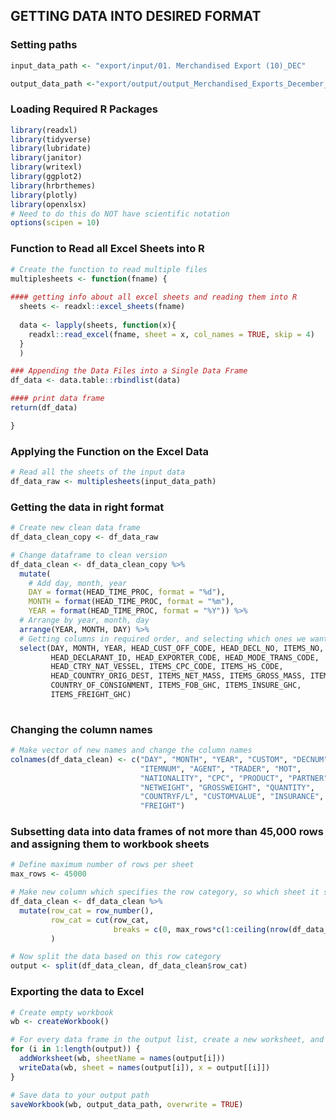 ## GETTING DATA INTO DESIRED FORMAT

### Setting paths

```r
input_data_path <- "export/input/01. Merchandised Export (10)_DEC"

output_data_path <-"export/output/output_Merchandised_Exports_December_2022.xls"
```

### Loading Required R Packages

```r

library(readxl)    
library(tidyverse)
library(lubridate)
library(janitor)
library(writexl)
library(ggplot2)
library(hrbrthemes)
library(plotly)
library(openxlsx)
# Need to do this do NOT have scientific notation
options(scipen = 10)

```

### Function to Read all Excel Sheets into R

```r
# Create the function to read multiple files
multiplesheets <- function(fname) {
   
#### getting info about all excel sheets and reading them into R
  sheets <- readxl::excel_sheets(fname)
  
  data <- lapply(sheets, function(x){
    readxl::read_excel(fname, sheet = x, col_names = TRUE, skip = 4)
  }
  )

### Appending the Data Files into a Single Data Frame
df_data <- data.table::rbindlist(data)

#### print data frame
return(df_data)

}

```
  

### Applying the Function on the Excel Data

```r
# Read all the sheets of the input data
df_data_raw <- multiplesheets(input_data_path)

```

### Getting the data in right format

```r
# Create new clean data frame
df_data_clean_copy <- df_data_raw

# Change dataframe to clean version
df_data_clean <- df_data_clean_copy %>%
  mutate(
    # Add day, month, year
    DAY = format(HEAD_TIME_PROC, format = "%d"),
    MONTH = format(HEAD_TIME_PROC, format = "%m"),
    YEAR = format(HEAD_TIME_PROC, format = "%Y")) %>%
  # Arrange by year, month, day
  arrange(YEAR, MONTH, DAY) %>% 
  # Getting columns in required order, and selecting which ones we want
  select(DAY, MONTH, YEAR, HEAD_CUST_OFF_CODE, HEAD_DECL_NO, ITEMS_NO,	
         HEAD_DECLARANT_ID, HEAD_EXPORTER_CODE, HEAD_MODE_TRANS_CODE, 
         HEAD_CTRY_NAT_VESSEL, ITEMS_CPC_CODE, ITEMS_HS_CODE, 
         HEAD_COUNTRY_ORIG_DEST, ITEMS_NET_MASS, ITEMS_GROSS_MASS, ITEMS_QTY, 
         COUNTRY_OF_CONSIGNMENT, ITEMS_FOB_GHC, ITEMS_INSURE_GHC, 
         ITEMS_FREIGHT_GHC)
  
```

### Changing the column names

```r
# Make vector of new names and change the column names
colnames(df_data_clean) <- c("DAY", "MONTH", "YEAR", "CUSTOM", "DECNUM", 
                             "ITEMNUM", "AGENT", "TRADER", "MOT",
                             "NATIONALITY", "CPC", "PRODUCT", "PARTNER", 
                             "NETWEIGHT", "GROSSWEIGHT", "QUANTITY", 
                             "COUNTRYF/L", "CUSTOMVALUE", "INSURANCE", 
                             "FREIGHT")

```

### Subsetting data into data frames of not more than 45,000 rows and assigning them to workbook sheets

```r
# Define maximum number of rows per sheet
max_rows <- 45000

# Make new column which specifies the row category, so which sheet it should be on
df_data_clean <- df_data_clean %>% 
  mutate(row_cat = row_number(),
         row_cat = cut(row_cat, 
                       breaks = c(0, max_rows*c(1:ceiling(nrow(df_data_clean)/max_rows))))
         )

# Now split the data based on this row category
output <- split(df_data_clean, df_data_clean$row_cat)

```

### Exporting the data to Excel

```r
# Create empty workbook
wb <- createWorkbook()

# For every data frame in the output list, create a new worksheet, and write the data to the worksheet
for (i in 1:length(output)) {
  addWorksheet(wb, sheetName = names(output[i]))
  writeData(wb, sheet = names(output[i]), x = output[[i]])
}

# Save data to your output path
saveWorkbook(wb, output_data_path, overwrite = TRUE)

```
